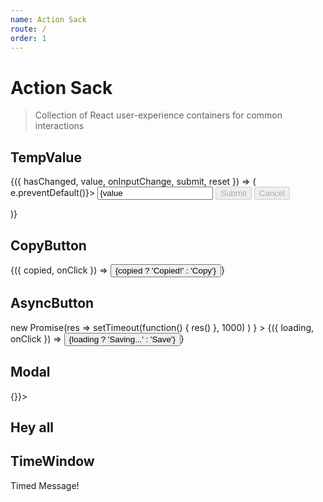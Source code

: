 ```yaml
---
name: Action Sack
route: /
order: 1
---
```



# Action Sack

> Collection of React user-experience containers for common interactions

## TempValue


<Playground>
  <TempValue initialValue="Mike">
    {({ hasChanged, value, onInputChange, submit, reset }) => (
      <form onSubmit={e => e.preventDefault()}>
        <input value={value || ''} onChange={onInputChange} />
        <button
          style={{ cursor: hasChanged ? 'pointer' : 'not-allowed' }}
          disabled={!hasChanged}
          onClick={submit}
        >
          Submit
        </button>
        <button
          style={{ cursor: hasChanged ? 'pointer' : 'not-allowed' }}
          disabled={!hasChanged}
          onClick={reset}
        >
          Cancel
        </button>
      </form>
    )}
  </TempValue>
</Playground>

## CopyButton


<Playground>
  <CopyButton text="Copied!">
    {({ copied, onClick }) => <button onClick={onClick}>{copied ? 'Copied!' : 'Copy'}</button>}
  </CopyButton>
</Playground>

## AsyncButton


<Playground>
  <AsyncButton
    onClick={() =>
      new Promise(res =>
        setTimeout(function() {
          res()
        }, 1000)
      )
    }
  >
    {({ loading, onClick }) => <button onClick={onClick}>{loading ? 'Saving...' : 'Save'}</button>}
  </AsyncButton>
</Playground>

## Modal


<Playground>
  <Modal open={true} onClickAway={() => {}}>
    <div>
      <h2>Hey all</h2>
    </div>
  </Modal>
</Playground>

## TimeWindow


<Playground>
  <TimeWindow showAfter={3000} showUntil={6000}>
    Timed Message!
  </TimeWindow>
</Playground>
